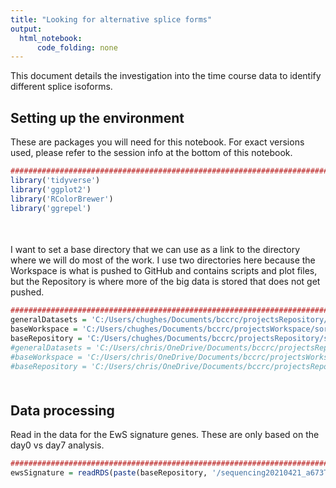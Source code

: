 ```yaml
---
title: "Looking for alternative splice forms"
output:
  html_notebook:
      code_folding: none
---
```


This document details the investigation into the time course data to identify different splice isoforms.

## Setting up the environment

These are packages you will need for this notebook. For exact versions used, please refer to the session info at the bottom of this notebook.

```r
##########################################################################################
library('tidyverse')
library('ggplot2')
library('RColorBrewer')
library('ggrepel')
```

<div style="margin-bottom:50px;"></div>

I want to set a base directory that we can use as a link to the directory where we will do most of the work. I use two directories here because the Workspace is what is pushed to GitHub and contains scripts and plot files, but the Repository is where more of the big data is stored that does not get pushed.

```r
##########################################################################################
generalDatasets = 'C:/Users/chughes/Documents/bccrc/projectsRepository/generalDatasets'
baseWorkspace = 'C:/Users/chughes/Documents/bccrc/projectsWorkspace/sorensenLab/relatedToDlg2'
baseRepository = 'C:/Users/chughes/Documents/bccrc/projectsRepository/sorensenLab/relatedToDlg2'
#generalDatasets = 'C:/Users/chris/OneDrive/Documents/bccrc/projectsRepository/generalDatasets'
#baseWorkspace = 'C:/Users/chris/OneDrive/Documents/bccrc/projectsWorkspace/sorensenLab/relatedToYbx1'
#baseRepository = 'C:/Users/chris/OneDrive/Documents/bccrc/projectsRepository/sorensenLab/relatedToYbx1'
```

<div style="margin-bottom:50px;"></div>

## Data processing

Read in the data for the EwS signature genes. These are only based on the day0 vs day7 analysis.

```r
##########################################################################################
ewsSignature = readRDS(paste(baseRepository, '/sequencing20210421_a673TimecourseRnaSeqOutput/dataset_signatureRnaProCellScores.rds', sep = ''))
```
